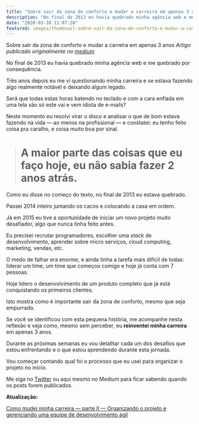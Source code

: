 ```yaml
---
title: "Sobre sair da zona de conforto e mudar a carreira em apenas 3 anos"
description: "No final de 2013 eu havia quebrado minha agência web e me quebrado por consequência. Três anos depois eu virei o jogo!"
date: "2020-03-10 11:07:28"
featured: images/thumbnail-sobre-sair-da-zona-de-conforto-e-mudar-a-carreira-em-apenas-3-anos.png
---
```


Sobre sair da zona de conforto e mudar a carreira em apenas 3 anos
_Artigo publicado originalmente no [medium](https://medium.com/@juliobitencourt/sobre-sair-da-zona-de-conforto-e-mudar-a-carreira-em-apenas-3-anos-c748ccc5fd5b)_

No final de 2013 eu havia quebrado minha agência web e me quebrado por consequência.

Três anos depois eu me vi questionando minha carreira e se estava fazendo algo realmente notável e deixando algum legado.

Será que todas estas horas batendo no teclado e com a cara enfiada em uma tela são só este vai e vem idiota de e-mails?

Neste momento eu resolvi virar o disco e analisar o que de bom estava fazendo na vida — ao menos na profissional — e constatei: eu tenho feito coisa pra caralho, e coisa muito boa por sinal.
> # A maior parte das coisas que eu faço hoje, eu não sabia fazer 2 anos atrás.

Como eu disse no começo do texto, no final de 2013 eu estava quebrado.

Passei 2014 inteiro juntando os cacos e colocando a casa em ordem.

Já em 2015 eu tive a oportunidade de iniciar um novo projeto muito desafiador, algo que nunca tinha feito antes.

Eu precisei recrutar programadores, escolher uma *stack* de desenvolvimento, aprender sobre micro serviços, cloud computing, marketing, vendas, etc.

O medo de falhar era enorme, e ainda tinha a tarefa mais difícil de todas: liderar um time, um time que começou comigo e hoje já conta com 7 pessoas.

Hoje lidero o desenvolvimento de um produto completo que já está conquistando os primeiros clientes.

Isto mostra como é importante sair da zona de conforto, mesmo que seja empurrado.

Se você se identificou com esta pequena história, me acompanhe nesta reflexão e veja como, mesmo sem perceber, eu **reinventei minha carreira** em apenas 3 anos.

Durante as próximas semanas eu vou detalhar cada um dos desafios que estou enfrentando e o que estou aprendendo durante esta jornada.

Vou começar contando qual foi o processo que eu usei para organizar o projeto no início.

Me siga no [Twitter](https://twitter.com/juliobitencourt) ou aqui mesmo no Medium para ficar sabendo quando os posts forem publicados.

**Atualização:**

[Como mudei minha carreira — parte II — Organizando o projeto e gerenciando uma equipe de desenvolvimento ágil](https://medium.com/@juliobitencourt/como-mudei-minha-carreira-parte-ii-organizando-o-projeto-e-gerenciando-uma-equipe-de-470365572331)